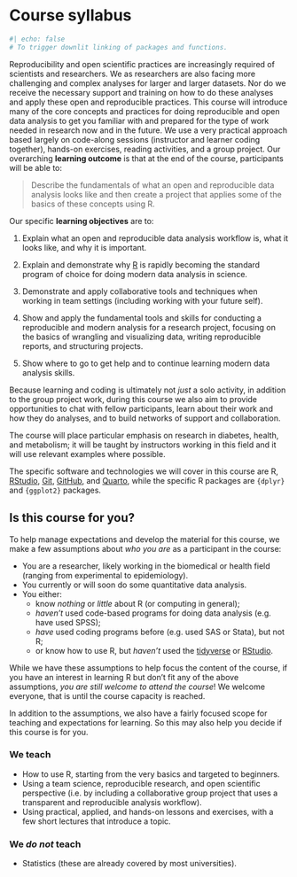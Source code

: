 # Course syllabus {#sec-syllabus}

```r
#| echo: false
# To trigger downlit linking of packages and functions.
```

Reproducibility and open scientific practices are increasingly required
of scientists and researchers. We as researchers are also facing more
challenging and complex analyses for larger and larger datasets. Nor do
we receive the necessary support and training on how to do these
analyses and apply these open and reproducible practices. This course
will introduce many of the core concepts and practices for doing
reproducible and open data analysis to get you familiar with and
prepared for the type of work needed in research now and in the future.
We use a very practical approach based largely on code-along sessions
(instructor and learner coding together), hands-on exercises, reading
activities, and a group project. Our overarching **learning outcome** is
that at the end of the course, participants will be able to:

> Describe the fundamentals of what an open and reproducible data
> analysis looks like and then create a project that applies some of the
> basics of these concepts using R.

Our specific **learning objectives** are to:

1.  Explain what an open and reproducible data analysis workflow is,
    what it looks like, and why it is important.

2.  Explain and demonstrate why [R](https://www.r-project.org/) is
    rapidly becoming the standard program of choice for doing modern
    data analysis in science.

3.  Demonstrate and apply collaborative tools and techniques when
    working in team settings (including working with your future self).

4.  Show and apply the fundamental tools and skills for conducting a
    reproducible and modern analysis for a research project, focusing on
    the basics of wrangling and visualizing data, writing reproducible
    reports, and structuring projects.

5.  Show where to go to get help and to continue learning modern data
    analysis skills.

Because learning and coding is ultimately not *just* a solo activity, in
addition to the group project work, during this course we also aim to
provide opportunities to chat with fellow participants, learn about
their work and how they do analyses, and to build networks of support
and collaboration.

The course will place particular emphasis on research in diabetes,
health, and metabolism; it will be taught by instructors working in this
field and it will use relevant examples where possible.

The specific software and technologies we will cover in this course are
R, [RStudio](https://posit.co/download/rstudio-desktop/),
[Git](https://git-scm.com/), [GitHub](https://github.com/), and
[Quarto](https://quarto.org/), while the specific R packages are
`{dplyr}` and `{ggplot2}` packages.

## Is this course for you? {#sec-is-it-for-you}

To help manage expectations and develop the material for this course, we
make a few assumptions about *who you are* as a participant in the
course:

-   You are a researcher, likely working in the biomedical or health
    field (ranging from experimental to epidemiology).
-   You currently or will soon do some quantitative data analysis.
-   You either:
    -   know *nothing* or *little* about R (or computing in general);
    -   *haven't* used code-based programs for doing data analysis (e.g.
        have used SPSS);
    -   *have* used coding programs before (e.g. used SAS or Stata), but
        not R;
    -   or know how to use R, but *haven't* used the
        [tidyverse](https://www.tidyverse.org/) or
        [RStudio](https://posit.co/products/open-source/rstudio/).

While we have these assumptions to help focus the content of the course,
if you have an interest in learning R but don't fit any of the above
assumptions, *you are still welcome to attend the course*! We welcome
everyone, that is until the course capacity is reached.

In addition to the assumptions, we also have a fairly focused scope for
teaching and expectations for learning. So this may also help you decide
if this course is for you.

::: {layout-ncol="2"}
### We teach {.unnumbered}

-   How to use R, starting from the very basics and targeted to
    beginners.
-   Using a team science, reproducible research, and open scientific
    perspective (i.e. by including a collaborative group project that
    uses a transparent and reproducible analysis workflow).
-   Using practical, applied, and hands-on lessons and exercises, with a
    few short lectures that introduce a topic.

### We *do not* teach {.unnumbered}

-   Statistics (these are already covered by most universities).
:::
